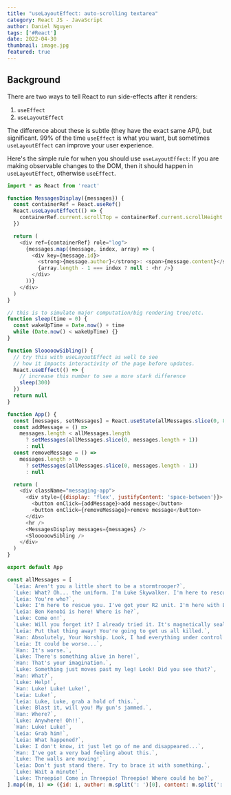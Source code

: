 ```yaml
---
title: "useLayoutEffect: auto-scrolling textarea"
category: React JS - JavaScript
author: Daniel Nguyen
tags: ['#React']
date: 2022-04-30
thumbnail: image.jpg
featured: true
---
```


## Background

There are two ways to tell React to run side-effects after it renders:

1. `useEffect`
2. `useLayoutEffect`


The difference about these is subtle (they have the exact same API), but
significant. 99% of the time `useEffect` is what you want, but sometimes
`useLayoutEffect` can improve your user experience.

Here's the simple rule for when you should use `useLayoutEffect`: If you are
making observable changes to the DOM, then it should happen in
`useLayoutEffect`, otherwise `useEffect`.

```javascript
import * as React from 'react'

function MessagesDisplay({messages}) {
  const containerRef = React.useRef()
  React.useLayoutEffect(() => {
    containerRef.current.scrollTop = containerRef.current.scrollHeight
  })

  return (
    <div ref={containerRef} role="log">
      {messages.map((message, index, array) => (
        <div key={message.id}>
          <strong>{message.author}</strong>: <span>{message.content}</span>
          {array.length - 1 === index ? null : <hr />}
        </div>
      ))}
    </div>
  )
}

// this is to simulate major computation/big rendering tree/etc.
function sleep(time = 0) {
  const wakeUpTime = Date.now() + time
  while (Date.now() < wakeUpTime) {}
}

function SlooooowSibling() {
  // try this with useLayoutEffect as well to see
  // how it impacts interactivity of the page before updates.
  React.useEffect(() => {
    // increase this number to see a more stark difference
    sleep(300)
  })
  return null
}

function App() {
  const [messages, setMessages] = React.useState(allMessages.slice(0, 8))
  const addMessage = () =>
    messages.length < allMessages.length
      ? setMessages(allMessages.slice(0, messages.length + 1))
      : null
  const removeMessage = () =>
    messages.length > 0
      ? setMessages(allMessages.slice(0, messages.length - 1))
      : null

  return (
    <div className="messaging-app">
      <div style={{display: 'flex', justifyContent: 'space-between'}}>
        <button onClick={addMessage}>add message</button>
        <button onClick={removeMessage}>remove message</button>
      </div>
      <hr />
      <MessagesDisplay messages={messages} />
      <SlooooowSibling />
    </div>
  )
}

export default App

const allMessages = [
  `Leia: Aren't you a little short to be a stormtrooper?`,
  `Luke: What? Oh... the uniform. I'm Luke Skywalker. I'm here to rescue you.`,
  `Leia: You're who?`,
  `Luke: I'm here to rescue you. I've got your R2 unit. I'm here with Ben Kenobi.`,
  `Leia: Ben Kenobi is here! Where is he?`,
  `Luke: Come on!`,
  `Luke: Will you forget it? I already tried it. It's magnetically sealed!`,
  `Leia: Put that thing away! You're going to get us all killed.`,
  `Han: Absolutely, Your Worship. Look, I had everything under control until you led us down here. You know, it's not going to take them long to figure out what happened to us.`,
  `Leia: It could be worse...`,
  `Han: It's worse.`,
  `Luke: There's something alive in here!`,
  `Han: That's your imagination.`,
  `Luke: Something just moves past my leg! Look! Did you see that?`,
  `Han: What?`,
  `Luke: Help!`,
  `Han: Luke! Luke! Luke!`,
  `Leia: Luke!`,
  `Leia: Luke, Luke, grab a hold of this.`,
  `Luke: Blast it, will you! My gun's jammed.`,
  `Han: Where?`,
  `Luke: Anywhere! Oh!!`,
  `Han: Luke! Luke!`,
  `Leia: Grab him!`,
  `Leia: What happened?`,
  `Luke: I don't know, it just let go of me and disappeared...`,
  `Han: I've got a very bad feeling about this.`,
  `Luke: The walls are moving!`,
  `Leia: Don't just stand there. Try to brace it with something.`,
  `Luke: Wait a minute!`,
  `Luke: Threepio! Come in Threepio! Threepio! Where could he be?`,
].map((m, i) => ({id: i, author: m.split(': ')[0], content: m.split(': ')[1]}))
```